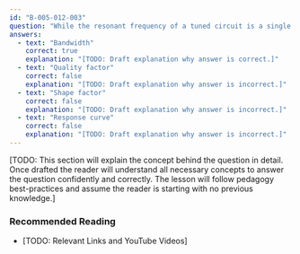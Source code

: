```yaml
---
id: "B-005-012-003"
question: "While the resonant frequency of a tuned circuit is a single frequency, the effect of resonance is significant over a certain range of frequencies. What is this range called?"
answers:
  - text: "Bandwidth"
    correct: true
    explanation: "[TODO: Draft explanation why answer is correct.]"
  - text: "Quality factor"
    correct: false
    explanation: "[TODO: Draft explanation why answer is incorrect.]"
  - text: "Shape factor"
    correct: false
    explanation: "[TODO: Draft explanation why answer is incorrect.]"
  - text: "Response curve"
    correct: false
    explanation: "[TODO: Draft explanation why answer is incorrect.]"
---
```


[TODO: This section will explain the concept behind the question in detail. Once drafted the reader will understand all necessary concepts to answer the question confidently and correctly. The lesson will follow pedagogy best-practices and assume the reader is starting with no previous knowledge.]

### Recommended Reading

- [TODO: Relevant Links and YouTube Videos]
